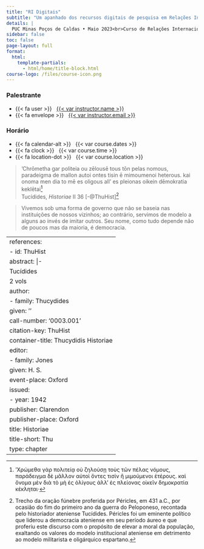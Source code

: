 ```yaml
---
title: "RI Digitais"
subtitle: "Um apanhado dos recursos digitais de pesquisa em Relações Internacionais"
details: |
  PUC Minas Poços de Caldas • Maio 2023<br>Curso de Relações Internacionais da Pontifícia Universidade Católica de Minas Gerais
sidebar: false
toc: false
page-layout: full
format:
  html:
    template-partials:
      - html/home/title-block.html
course-logo: /files/course-icon.png
---
```




::: {.home}
:::::: {.grid .course-details}
::::::::: {.g-col-12 .g-col-sm-6 .g-col-md-4}
### Palestrante

- {{< fa user >}} &nbsp; [{{< var instructor.name >}}]({{< var instructor.url >}})
<!-- - {{< fa university >}} &nbsp; {{< var instructor.office >}} -->
- {{< fa envelope >}} &nbsp; <a href="mailto:{{< var instructor.email >}}">{{< var instructor.email >}}</a>
:::::::::
::::::::: {.g-col-12 .g-col-sm-6 .g-col-md-4}
::::::::::::  {.g-col-6}
### Horário

- {{< fa calendar-alt >}} &nbsp; {{< var course.dates >}}
- {{< fa clock >}} &nbsp; {{< var course.time >}}
- {{< fa location-dot >}} &nbsp; {{< var course.location >}}
::::::::::::
:::::::::::: {.g-col-6}
<!-- > Vivemos sob uma forma de governo que não se baseia nas instituições de nossos vizinhos; ao contrário, servimos de modelo a alguns ao invés de imitar outros. Seu nome, como tudo depende não de poucos mas da maioria, é democracia. -->
::::::::::::
:::::::::
::::::::: {.g-col-12 .g-col-sm-6 .g-col-md-4}
:::::::::::: {.g-col-6}
> ’Chrōmetha gar politeia ou zēlousē tous tōn pelas nomous, paradeigma de mallon autoi ontes tisin ē mimoumenoi heterous. kai onoma men dia to mē es oligous all’ es pleionas oikein dēmokratia keklētai^[’Χρώμεθα γὰρ πολιτείᾳ οὐ ζηλούσῃ τοὺς τῶν πέλας νόμους, παράδειγμα δὲ μᾶλλον αὐτοὶ ὄντες τισὶν ἢ μιμούμενοι ἑτέρους. καὶ ὄνομα μὲν διὰ τὸ μὴ ἐς ὀλίγους ἀλλ’ ἐς πλείονας οἰκεῖν δημοκρατία κέκληται·]\
> Tucídides, *Historiae* II 36 [-@ThuHist]^[Trecho da oração fúnebre proferida por Péricles, em 431 a.C., por ocasião do fim do primeiro ano da guerra do Peloponeso, recontada pelo historiador ateniense Tucídides. Péricles foi um eminente político que liderou a democracia ateniense em seu período áureo e que proferiu este discurso com o propósito de elevar a moral da população, exaltando os valores do modelo institucional ateniense em detrimento ao modelo militarista e oligárquico espartano.]
::::::::::::
:::::::::::: {.g-col-6}
> Vivemos sob uma forma de governo que não se baseia nas instituições de nossos vizinhos; ao contrário, servimos de modelo a alguns ao invés de imitar outros. Seu nome, como tudo depende não de poucos mas da maioria, é democracia.
::::::::::::
:::::::::
::::::
:::



---
references:
- id: ThuHist
  abstract: |-
    Tucídides
    2 vols
  author:
    - family: Thucydides
      given: ''
  call-number: '0003.001'
  citation-key: ThuHist
  container-title: Thucydidis Historiae
  editor:
    - family: Jones
      given: H. S.
  event-place: Oxford
  issued:
    - year: 1942
  publisher: Clarendon
  publisher-place: Oxford
  title: Historiae
  title-short: Thu
  type: chapter
---
